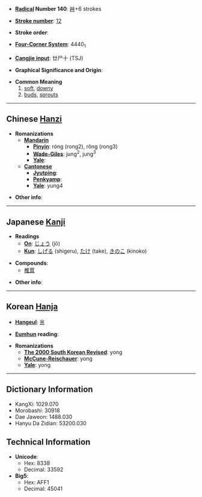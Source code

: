 * '''[[Wiktionary:Chinese radical index| Radical]] Number 140''': [[Wiktionary:Chinese radical index 艸|艸]]+6 strokes

* '''[[Wiktionary:Chinese total strokes index|Stroke number]]''': [[Wiktionary:Chinese total strokes index 12|12]]

* '''Stroke order''': 

* '''[[Wiktionary:Chinese four corner index|Four-Corner System]]''': 4440<sub>1</sub>

* '''[[Wiktionary:Chinese Cangjie index|Cangjie input]]''': 廿尸十 (TSJ)

* '''Graphical Significance and Origin''': 

* '''Common Meaning'''
*#[[soft]], [[downy]]
*# [[bud]]s, [[sprout]]s

----

== Chinese [[Hanzi]] ==

* '''Romanizations'''
** '''[[Mandarin]]'''
*** '''[[Pinyin]]''': róng (rong2), rǒng (rong3)
*** '''[[Wade-Giles]]''': jung<sup>2</sup>, jung<sup>3</sup>
*** '''[[Yale]]''': 
** '''[[Cantonese]]'''
*** '''[[Jyutping]]''':
*** '''[[Penkyamp]]''': 
*** '''[[Yale]]''': yung4

* '''Other info''': 

----

== Japanese [[Kanji]] ==

* '''Readings'''
** '''[[On]]''': [[じょう]] (jō)
** '''[[Kun]]''': [[しげる]] (shigeru), [[たけ]] (take), [[きのこ]] (kinoko)

* '''Compounds''':
**[[椎茸]]

* '''Other info''':  

----

== Korean [[Hanja]] ==

* '''[[Hangeul]]''': [[용]]

* '''[[Eumhun]] reading''': 

* '''Romanizations'''
** '''[[The 2000 South Korean Revised Romanization|The 2000 South Korean Revised]]''': yong
** '''[[McCune-Reischauer]]''': yong
** '''[[Yale]]''': yong

----

== Dictionary Information ==

* KangXi: 1029.070
* Morobashi: 30918
* Dae Jaweon: 1488.030
* Hanyu Da Zidian: 53200.030

== Technical Information ==

* '''Unicode''':
** Hex: 8338
** Decimal: 33592
* '''Big5''':
** Hex: AFF1
** Decimal: 45041